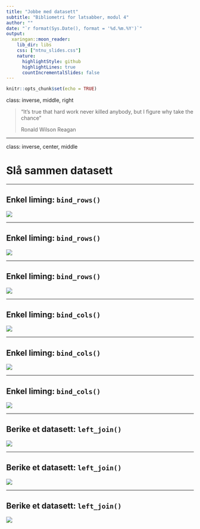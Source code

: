 ```yaml
---
title: "Jobbe med datasett"
subtitle: "Bibliometri for latsabber, modul 4"
author: ""
date: "`r format(Sys.Date(), format = '%d.%m.%Y')`"
output: 
  xaringan::moon_reader:
    lib_dir: libs
    css: ["ntnu_slides.css"]
    nature:
      highlightStyle: github
      highlightLines: true
      countIncrementalSlides: false
---
```


```r
knitr::opts_chunk$set(echo = TRUE)
```

class: inverse, middle, right

> "It's true that hard work never killed anybody, 
> but I figure why take the chance" 
> 
> Ronald Wilson Reagan

---

class: inverse, center, middle

# Slå sammen datasett

---

## Enkel liming: `bind_rows()`

![](images/bind_rows1.png)

---

## Enkel liming: `bind_rows()`

![](images/bind_rows2.png)

---

## Enkel liming: `bind_rows()`

![](images/bind_rows3.png)

---

## Enkel liming: `bind_cols()`

![](images/bind_cols1.png)

---

## Enkel liming: `bind_cols()`

![](images/bind_cols2.png)

---

## Enkel liming: `bind_cols()`

![](images/bind_cols3.png)

---

## Berike et datasett: `left_join()`

![](images/join1.png)

---

## Berike et datasett: `left_join()`

![](images/join2.png)

---

## Berike et datasett: `left_join()`

![](images/join3.png)




